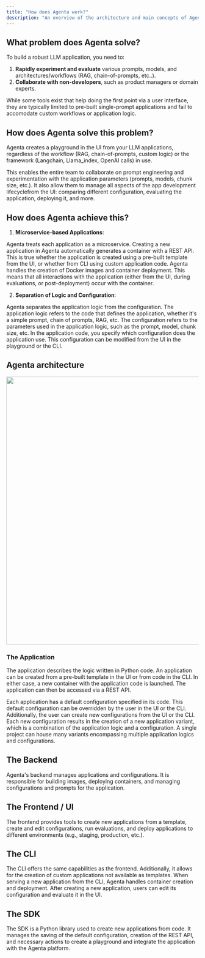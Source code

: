 ```yaml
---
title: "How does Agenta work?"
description: "An overview of the architecture and main concepts of Agenta"
---
```



## What problem does Agenta solve?

To build a robust LLM application, you need to:
1. **Rapidly experiment and evaluate** various prompts, models, and architectures/workflows (RAG, chain-of-prompts, etc..).
2. **Collaborate with non-developers**, such as product managers or domain experts.

While some tools exist that help doing the first point via a user interface, they are typically limited to pre-built single-prompt applications and fail to accomodate custom workflows or application logic.

## How does Agenta solve this problem?

Agenta creates a playground in the UI from your LLM applications, regardless of the workflow (RAG, chain-of-prompts, custom logic) or the framework (Langchain, Llama_index, OpenAI calls) in use. 

This enables the entire team to collaborate on prompt engineering and experimentation with the   application parameters (prompts, models, chunk size, etc.). It also allow them to manage all aspects of the app development lifecyclefrom the UI: comparing different configuration, evaluating the application, deploying it, and more.

## How does Agenta achieve this?

1. **Microservice-based Applications**: 

Agenta treats each application as a microservice. Creating a new application in Agenta automatically generates a container with a REST API. This is true whether the application is created using a pre-built template from the UI, or whether from CLI using custom application code. Agenta handles the creation of Docker images and container deployment. This means that all interactions with the application (either from the UI, during evaluations, or post-deployment) occur with the container. 

2. **Separation of Logic and Configuration**:

Agenta separates the application logic from the configuration. The application logic refers to the code that defines the application, whether it's a simple prompt, chain of prompts, RAG, etc. The configuration refers to the parameters used in the application logic, such as the prompt, model, chunk size, etc. In the application code, you specify which configuration does the application use. This configuration can be modified from the UI in the playground or the CLI. 

## Agenta architecture

<Frame caption="Agenta decouples the configuration (prompts, model) from the application logic. The configuration is managed by the backend. The configuration then can be modified both from the UI (in the playground) or from the CLI">
<img width="700" src="/images/apps_and_configurations_light.png" />
</Frame>

### The Application

The application describes the logic written in Python code. An application can be created from a pre-built template in the UI or from code in the CLI. In either case, a new container with the application code is launched. The application can then be accessed via a REST API.

Each application has a default configuration specified in its code. This default configuration can be overridden by the user in the UI or the CLI. Additionally, the user can create new configurations from the UI or the CLI. Each new configuration results in the creation of a new application variant, which is a combination of the application logic and a configuration. A single project can house many variants encompassing multiple application logics and configurations.

## The Backend
Agenta's backend manages applications and configurations. It is responsible for building images, deploying containers, and managing configurations and prompts for the application.

## The Frontend / UI
The frontend provides tools to create new applications from a template, create and edit configurations, run evaluations, and deploy applications to different environments (e.g., staging, production, etc.).

## The CLI
The CLI offers the same capabilities as the frontend. Additionally, it allows for the creation of custom applications not available as templates. When serving a new application from the CLI, Agenta handles container creation and deployment. After creating a new application, users can edit its configuration and evaluate it in the UI.

## The SDK
The SDK is a Python library used to create new applications from code. It manages the saving of the default configuration, creation of the REST API, and necessary actions to create a playground and integrate the application with the Agenta platform.


